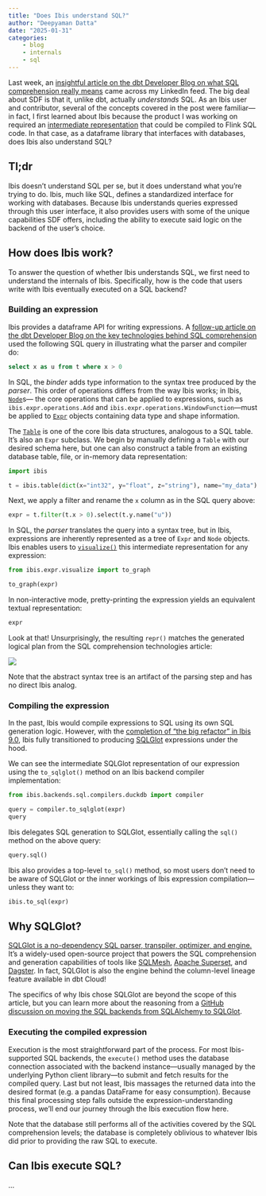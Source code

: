 ```yaml
---
title: "Does Ibis understand SQL?"
author: "Deepyaman Datta"
date: "2025-01-31"
categories:
    - blog
    - internals
    - sql
---
```


Last week, an [insightful article on the dbt Developer Blog on what SQL comprehension really means](https://docs.getdbt.com/blog/the-levels-of-sql-comprehension)
came across my LinkedIn feed. The big deal about SDF is that it, unlike dbt, actually _understands_
SQL. As an Ibis user and contributor, several of the concepts covered in the post were familiar—in
fact, I first learned about Ibis because the product I was working on required an
[intermediate representation](https://en.wikipedia.org/wiki/Intermediate_representation) that could
be compiled to Flink SQL code. In that case, as a dataframe library that interfaces with databases,
does Ibis also understand SQL?

## Tl;dr

Ibis doesn't understand SQL per se, but it does understand what you're trying to do. Ibis, much like
SQL, defines a standardized interface for working with databases. Because Ibis understands queries
expressed through this user interface, it also provides users with some of the unique capabilities
SDF offers, including the ability to execute said logic on the backend of the user's choice.

## How does Ibis work?

To answer the question of whether Ibis understands SQL, we first need to understand the internals of
Ibis. Specifically, how is the code that users write with Ibis eventually executed on a SQL backend?

### Building an expression

Ibis provides a dataframe API for writing expressions. A
[follow-up article on the dbt Developer Blog on the key technologies behind SQL comprehension](https://docs.getdbt.com/blog/sql-comprehension-technologies)
used the following SQL query in illustrating what the parser and compiler do:

```sql
select x as u from t where x > 0
```

In SQL, the _binder_ adds type information to the syntax tree produced by the _parser_. This order
of operations differs from the way Ibis works; in Ibis, [`Node`](../../concepts/internals.qmd#the-ibis.expr.types.node-class)s—
the core operations that can be applied to expressions, such as `ibis.expr.operations.Add` and
`ibis.expr.operations.WindowFunction`—must be applied to [`Expr`](../../concepts/internals.qmd#the-expr-class)
objects containing data type and shape information.

The [`Table`](../../reference/expression-tables.qmd#ibis.expr.types.relations.Table) is one of the
core Ibis data structures, analogous to a SQL table. It's also an `Expr` subclass. We begin by
manually defining a `Table` with our desired schema here, but one can also construct a table from an
existing database table, file, or in-memory data representation:

```python
import ibis

t = ibis.table(dict(x="int32", y="float", z="string"), name="my_data")
```

Next, we apply a filter and rename the `x` column as in the SQL query above:

```python
expr = t.filter(t.x > 0).select(t.y.name("u"))
```

In SQL, the _parser_ translates the query into a syntax tree, but in Ibis, expressions are
inherently represented as a tree of `Expr` and `Node` objects. Ibis enables users to [`visualize()`](../../reference/expression-tables.qmd#ibis.expr.types.relations.Table.visualize)
this intermediate representation for any expression:

```python
from ibis.expr.visualize import to_graph

to_graph(expr)
```

In non-interactive mode, pretty-printing the expression yields an equivalent textual representation:

```python
expr
```

Look at that! Unsurprisingly, the resulting `repr()` matches the generated logical plan from the SQL
comprehension technologies article:

![](logical_plan.png)

Note that the abstract syntax tree is an artifact of the parsing step and has no direct Ibis analog.

### Compiling the expression

In the past, Ibis would compile expressions to SQL using its own SQL generation logic. However, with
the [completion of "the big refactor" in Ibis 9.0](https://ibis-project.org/posts/ibis-version-9.0.0-release/),
Ibis fully transitioned to producing [SQLGlot](https://github.com/tobymao/sqlglot) expressions under
the hood.

We can see the intermediate SQLGlot representation of our expression using the `to_sqlglot()` method
on an Ibis backend compiler implementation:

```python
from ibis.backends.sql.compilers.duckdb import compiler

query = compiler.to_sqlglot(expr)
query
```

Ibis delegates SQL generation to SQLGlot, essentially calling the `sql()` method on the above query:

```python
query.sql()
```

Ibis also provides a top-level `to_sql()` method, so most users don't need to be aware of SQLGlot or
the inner workings of Ibis expression compilation—unless they want to:

```python
ibis.to_sql(expr)
```

::: {.callout-tip}
## Why SQLGlot?

[SQLGlot is a no-dependency SQL parser, transpiler, optimizer, and engine.](https://sqlglot.com/sqlglot.html)
It's a widely-used open-source project that powers the SQL comprehension and generation capabilities
of tools like [SQLMesh](https://github.com/TobikoData/sqlmesh), [Apache Superset](https://github.com/apache/superset),
and [Dagster](https://github.com/dagster-io/dagster). In fact, SQLGlot is also the engine behind the
column-level lineage feature available in dbt Cloud!

The specifics of why Ibis chose SQLGlot are beyond the scope of this article, but you can learn more
about the reasoning from a [GitHub discussion on moving the SQL backends from SQLAlchemy to SQLGlot](https://github.com/ibis-project/ibis/discussions/7213).
:::

### Executing the compiled expression

Execution is the most straightforward part of the process. For most Ibis-supported SQL backends, the
`execute()` method uses the database connection associated with the backend instance—usually managed
by the underlying Python client library—to submit and fetch results for the compiled query. Last but
not least, Ibis massages the returned data into the desired format (e.g. a pandas DataFrame for easy
consumption). Because this final processing step falls outside the expression-understanding process,
we'll end our journey through the Ibis execution flow here.

Note that the database still performs all of the activities covered by the SQL comprehension levels;
the database is completely oblivious to whatever Ibis did prior to providing the raw SQL to execute.

## Can Ibis execute SQL?

...
